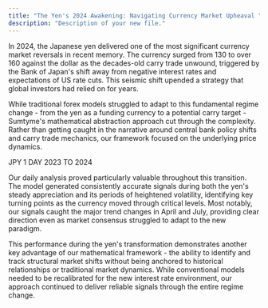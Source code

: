 ```yaml
---
title: "The Yen's 2024 Awakening: Navigating Currency Market Upheaval "
description: "Description of your new file."
---
```


In 2024, the Japanese yen delivered one of the most significant currency market reversals in recent memory. The currency surged from 130 to over 160 against the dollar as the decades-old carry trade unwound, triggered by the Bank of Japan's shift away from negative interest rates and expectations of US rate cuts. This seismic shift upended a strategy that global investors had relied on for years.

While traditional forex models struggled to adapt to this fundamental regime change - from the yen as a funding currency to a potential carry target - Sumtyme's mathematical abstraction approach cut through the complexity. Rather than getting caught in the narrative around central bank policy shifts and carry trade mechanics, our framework focused on the underlying price dynamics.

JPY 1 DAY 2023 TO 2024

Our daily analysis proved particularly valuable throughout this transition. The model generated consistently accurate signals during both the yen's steady appreciation and its periods of heightened volatility, identifying key turning points as the currency moved through critical levels. Most notably, our signals caught the major trend changes in April and July, providing clear direction even as market consensus struggled to adapt to the new paradigm.

This performance during the yen's transformation demonstrates another key advantage of our mathematical framework - the ability to identify and track structural market shifts without being anchored to historical relationships or traditional market dynamics. While conventional models needed to be recalibrated for the new interest rate environment, our approach continued to deliver reliable signals through the entire regime change.